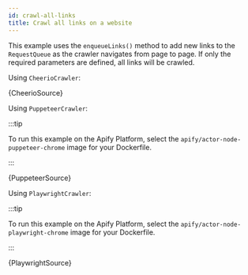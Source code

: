 ```yaml
---
id: crawl-all-links
title: Crawl all links on a website
---
```




This example uses the `enqueueLinks()` method to add new links to the `RequestQueue` as the crawler navigates from page to page. If only the
required parameters are defined, all links will be crawled.

<Tabs groupId="crawler-type">

<TabItem value="cheerio_crawler" label="Cheerio Crawler" default>

Using `CheerioCrawler`:

<CodeBlock className="language-js">
	{CheerioSource}
</CodeBlock>

</TabItem>

<TabItem value="puppeteer_crawler" label="Puppeteer Crawler">

Using `PuppeteerCrawler`:

:::tip

To run this example on the Apify Platform, select the `apify/actor-node-puppeteer-chrome` image for your Dockerfile.

:::

<CodeBlock className="language-js">
	{PuppeteerSource}
</CodeBlock>

</TabItem>

<TabItem value="playwright_crawler" label="Playwright Crawler">

Using `PlaywrightCrawler`:

:::tip

To run this example on the Apify Platform, select the `apify/actor-node-playwright-chrome` image for your Dockerfile.

:::

<CodeBlock className="language-js">
	{PlaywrightSource}
</CodeBlock>

</TabItem>

</Tabs>
